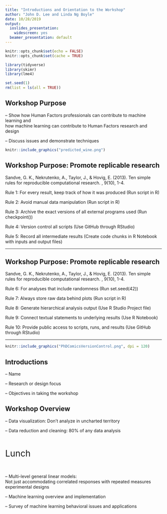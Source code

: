 ```yaml
---
title: "Introductions and Orientation to the Workshop"
author: "John D. Lee and Linda Ng Boyle"
date: 10/28/2019
output:
  ioslides_presentation:
    widescreen: yes
  beamer_presentation: default
---
```


```r
knitr::opts_chunk$set(echo = FALSE)
knitr::opts_chunk$set(cache = TRUE)

library(tidyverse)
library(skimr)
library(lme4)

set.seed(1)
rm(list = ls(all = TRUE))
```

## Workshop Purpose{.smaller}
-- Show how Human Factors professionals can contribute to machine learning and <br /> how machine learning can contribute to Human Factors research and design

-- Discuss issues and demonstrate techniques  

 
```r
knitr::include_graphics("predicted_wine.png")
```
 


## Workshop Purpose: Promote replicable research{.build}
Sandve, G. K., Nekrutenko, A., Taylor, J., & Hovig, E. (2013). Ten simple rules for reproducible computational research. \textit{PLoS Computational Biology}, 9(10), 1-4. 

Rule 1: For every result, keep track of how it was produced (Run script in R)

Rule 2: Avoid manual data manipulation (Run script in R)

Rule 3: Archive the exact versions of all external programs used (Run checkpoint())

Rule 4: Version control all scripts (Use GitHub through RStudio)

Rule 5: Record all intermediate results (Create code chunks in R Notebook with inputs and output files)


---

## Workshop Purpose: Promote replicable research{.build}
Sandve, G. K., Nekrutenko, A., Taylor, J., & Hovig, E. (2013). Ten simple rules for reproducible computational research. \textit{PLoS Computational Biology}, 9(10), 1-4. 


Rule 6: For analyses that include randomness (Run set.seed(42))

Rule 7: Always store raw data behind plots (Run script in R)

Rule 8: Generate hierarchical analysis output (Use R Studio Project file)

Rule 9: Connect textual statements to underlying results (Use R Notebook)

Rule 10: Provide public access to scripts, runs, and results (Use GitHub through RStudio)

---

```r
knitr::include_graphics("PhDComicsVersionControl.png", dpi = 120)
```


 
## Introductions 
-- Name

-- Research or design focus

-- Objectives in taking the workshop

## Workshop Overview
-- Data visualization: Don't analyze in uncharted territory

-- Data reduction and cleaning: 80% of any data analysis

<br />
<br />
<span style="font-size:2em">Lunch</span>
<br />
<br />
<br />

-- Multi-level general linear models: <br /> Not just accommodating correlated responses with repeated measures experimental designs

-- Machine learning overview and implementation

-- Survey of machine learning behavioral issues and applications

